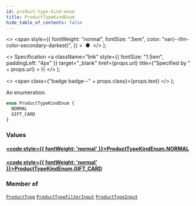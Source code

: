 ```yaml
---
id: product-type-kind-enum
title: ProductTypeKindEnum
hide_table_of_contents: false
---
```


  <>
    <span
      style={{
        fontWeight: "normal",
        fontSize: ".5em",
        color: "var(--ifm-color-secondary-darkest)",
      }}
    >
      &nbsp;●&nbsp;
    </span>
  </>
);

  <>
    Specification
    <a
      className="link"
      style={{ fontSize: "1.5em", paddingLeft: "4px" }}
      target="\_blank"
      href={props.url}
      title={"Specified by " + props.url}
    >
      ⎘
    </a>
  </>
);

  <>
    <span class={"badge badge--" + props.class}>{props.text}</span>
  </>
);

An enumeration.

```graphql
enum ProductTypeKindEnum {
  NORMAL
  GIFT_CARD
}
```

### Values

#### [<code style={{ fontWeight: 'normal' }}>ProductTypeKindEnum.<b>NORMAL</b></code>](#)

>

#### [<code style={{ fontWeight: 'normal' }}>ProductTypeKindEnum.<b>GIFT_CARD</b></code>](#)

>

### Member of

[`ProductType`](../../api-reference/objects/product-type) <Badge class="secondary" text="object"/><Bullet />[`ProductTypeFilterInput`](../../api-reference/inputs/product-type-filter-input) <Badge class="secondary" text="input"/><Bullet />[`ProductTypeInput`](../../api-reference/inputs/product-type-input) <Badge class="secondary" text="input"/>
